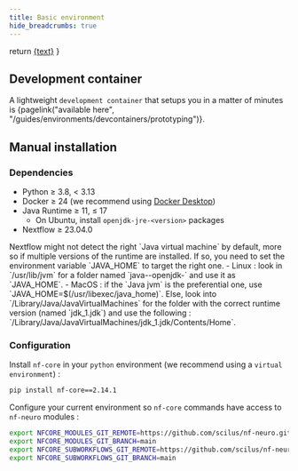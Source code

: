 ```yaml
---
title: Basic environment
hide_breadcrumbs: true
---
```



  return <a href={withBase(url)}>{text}</a>
}

## Development container

A lightweight `development container` that setups you in a matter of minutes is {pagelink("available here", "/guides/environments/devcontainers/prototyping")}.

## Manual installation

### Dependencies

- Python &geq; 3.8, < 3.13
- Docker &geq; 24 (we recommend using [Docker Desktop](https://www.docker.com/products/docker-desktop))
- Java Runtime &geq; 11, &leq; 17
  - On Ubuntu, install `openjdk-jre-<version>` packages
- Nextflow &geq; 23.04.0

<Callout variant="warning" title="Important">
Nextflow might not detect the right `Java virtual machine` by default, more so if
multiple versions of the runtime are installed. If so, you need to set the environment
variable `JAVA_HOME` to target the right one.
- Linux : look in `/usr/lib/jvm` for
  a folder named `java-<version>-openjdk-<platform>` and use it as `JAVA_HOME`.
- MacOS : if the `Java jvm` is the preferential one, use `JAVA_HOME=$(/usr/libexec/java_home)`.
  Else, look into `/Library/Java/JavaVirtualMachines` for the folder with the correct
  runtime version (named `jdk<inner version>_1<runtime version>.jdk`) and use the
  following : `/Library/Java/JavaVirtualMachines/jdk<inner version>_1<runtime version>.jdk/Contents/Home`.
</Callout>

### Configuration

Install `nf-core` in your `python` environment (we recommend using a `virtual environment`) :

```bash
pip install nf-core==2.14.1
```

Configure your current environment so `nf-core` commands have access to `nf-neuro` modules :

```bash
export NFCORE_MODULES_GIT_REMOTE=https://github.com/scilus/nf-neuro.git
export NFCORE_MODULES_GIT_BRANCH=main
export NFCORE_SUBWORKFLOWS_GIT_REMOTE=https://github.com/scilus/nf-neuro.git
export NFCORE_SUBWORKFLOWS_GIT_BRANCH=main
```
